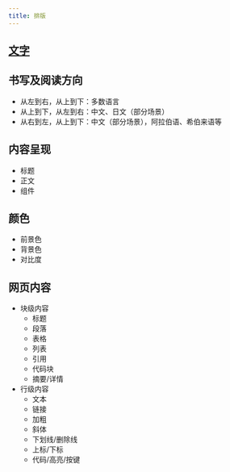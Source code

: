 ```yaml
---
title: 排版
---
```


## [文字](./font)

## 书写及阅读方向

+ 从左到右，从上到下：多数语言
+ 从上到下，从左到右：中文、日文（部分场景）
+ 从右到左，从上到下：中文（部分场景），阿拉伯语、希伯来语等

## 内容呈现

+ 标题
+ 正文
+ 组件

## 颜色

+ 前景色
+ 背景色
+ 对比度

## 网页内容

+ 块级内容
  + 标题
  + 段落
  + 表格
  + 列表
  + 引用
  + 代码块
  + 摘要/详情
+ 行级内容
  + 文本
  + 链接
  + 加粗
  + 斜体
  + 下划线/删除线
  + 上标/下标
  + 代码/高亮/按键
